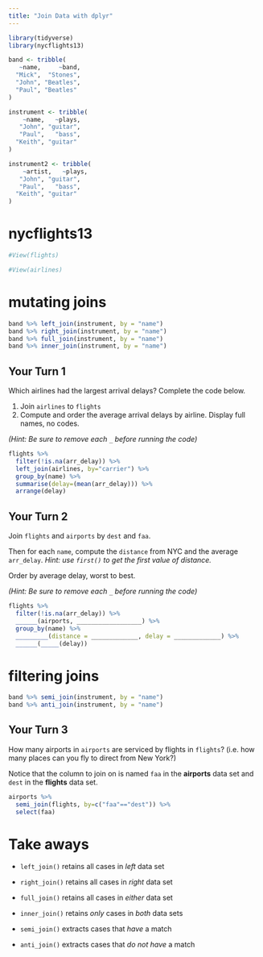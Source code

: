```yaml
---
title: "Join Data with dplyr"
---
```


```r
library(tidyverse)
library(nycflights13)

band <- tribble(
   ~name,     ~band,
  "Mick",  "Stones",
  "John", "Beatles",
  "Paul", "Beatles"
)

instrument <- tribble(
    ~name,   ~plays,
   "John", "guitar",
   "Paul",   "bass",
  "Keith", "guitar"
)

instrument2 <- tribble(
    ~artist,   ~plays,
   "John", "guitar",
   "Paul",   "bass",
  "Keith", "guitar"
)
```

# nycflights13

```r
#View(flights)
```

```r
#View(airlines)
```

# mutating joins

```r
band %>% left_join(instrument, by = "name")
band %>% right_join(instrument, by = "name")
band %>% full_join(instrument, by = "name")
band %>% inner_join(instrument, by = "name")
```


## Your Turn 1

Which airlines had the largest arrival delays? Complete the code below.

1. Join `airlines` to `flights`
2. Compute and order the average arrival delays by airline. Display full names, no codes.

*(Hint: Be sure to remove each `_` before running the code)*

```r
flights %>%
  filter(!is.na(arr_delay)) %>%
  left_join(airlines, by="carrier") %>%
  group_by(name) %>%
  summarise(delay=(mean(arr_delay))) %>%
  arrange(delay)
```


## Your Turn 2

Join `flights` and `airports` by `dest` and `faa`. 

Then for each `name`, compute the `distance` from NYC and the average `arr_delay`.  *Hint: use `first()` to get the first value of distance.*

Order by average delay, worst to best.

*(Hint: Be sure to remove each `_` before running the code)*

```r
flights %>% 
  filter(!is.na(arr_delay)) %>%
  ______(airports, __________________) %>%
  group_by(name) %>%
  _________(distance = _____________, delay = _____________) %>%
  ______(_____(delay))

```


# filtering joins

```r
band %>% semi_join(instrument, by = "name")
band %>% anti_join(instrument, by = "name")
```

## Your Turn 3

How many airports in `airports` are serviced by flights in `flights`? (i.e. how many places can you fly to direct from New York?) 

Notice that the column to join on is named `faa` in the **airports** data set and `dest` in the **flights** data set.

```r
airports %>%
  semi_join(flights, by=c("faa"=="dest")) %>%
  select(faa)
```


# Take aways

* `left_join()` retains all cases in _left_ data set
* `right_join()` retains all cases in _right_ data set
* `full_join()` retains all cases in _either_ data set
* `inner_join()` retains _only_ cases in _both_ data sets

* `semi_join()` extracts cases that _have_ a match
* `anti_join()` extracts cases that _do not have_ a match 


